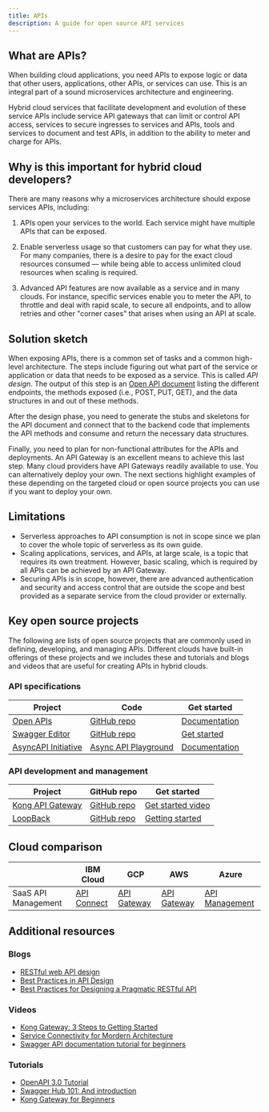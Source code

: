 ```yaml
---
title: APIs
description: A guide for open source API services
---
```


## What are APIs?

When building cloud applications, you need APIs to expose logic or data that other users, applications, other APIs, or services can use. This is an integral part of a sound microservices architecture and engineering.

Hybrid cloud services that facilitate development and evolution of these service APIs include service API gateways that can limit or control API access, services to secure ingresses to services and APIs, tools and services to document and test APIs, in addition to the ability to meter and charge for APIs.

## Why is this important for hybrid cloud developers?

There are many reasons why a microservices architecture should expose services APIs, including:

1. APIs open your services to the world. Each service might have multiple APIs that can be exposed.

2. Enable serverless usage so that customers can pay for what they use. For many companies, there is a desire to pay for the exact cloud resources consumed — while being able to access unlimited cloud resources when scaling is required.

3. Advanced API features are now available as a service and in many clouds. For instance, specific services enable you to meter the API, to throttle and deal with rapid scale, to secure all endpoints, and to allow retries and other "corner cases" that arises when using an API at scale.

## Solution sketch

When exposing APIs, there is a common set of tasks and a common high-level architecture. The steps include figuring out what part of the service or application or data that needs to be exposed as a service. This is called *API design*. The output of this step is an [Open API document](https://swagger.io/specification/) listing the different endpoints, the methods exposed (i.e., POST, PUT, GET), and the data structures in and out of these methods.

After the design phase, you need to generate the stubs and skeletons for the API document and connect that to the backend code that implements the API methods and consume and return the necessary data structures.

Finally, you need to plan for non-functional attributes for the APIs and deployments. An API Gateway is an excellent means to achieve this last step. Many cloud providers have API Gateways readily available to use. You can alternatively deploy your own. The next sections highlight examples of these depending on the targeted cloud or open source projects you can use if you want to deploy your own.

## Limitations

* Serverless approaches to API consumption is not in scope since we plan to cover the whole topic of serverless as its own guide.
* Scaling applications, services, and APIs, at large scale, is a topic that requires its own treatment. However, basic scaling, which is required by all APIs can be achieved by an API Gateway.
* Securing APIs is in scope, however, there are advanced authentication and security and access control that are outside the scope and best provided as a separate service from the cloud provider or externally.

## Key open source projects

The following are lists of open source projects that are commonly used in defining, developing, and managing APIs. Different clouds have built-in offerings of these projects and we includes these and tutorials and blogs and videos that are useful for creating APIs in hybrid clouds.

### API specifications

| Project | Code | Get started |
| - | - | - |
| [Open APIs](https://www.openapis.org) | [GitHub repo](https://github.com/OAI/OpenAPI-Specification) | [Documentation](https://oai.github.io/Documentation) |
| [Swagger Editor](https://swagger.io/tools/swagger-editor/) | [GitHub repo](https://github.com/swagger-api/swagger-editor) | [Get started](https://editor.swagger.io/) |
| [AsyncAPI Initiative](https://www.asyncapi.com/) | [Async API Playground](https://playground.asyncapi.io/) | [Documentation](https://www.asyncapi.com/docs/getting-started)|

### API development and management

| Project | GitHub repo | Get started |
| - | - | - |
| [Kong API Gateway](https://konghq.com/)  | [GitHub repo](https://github.com/Kong/kong) | [Get started video](https://konghq.com/videos/kong-gateway-for-beginners) |
| [LoopBack](https://loopback.io/) | [GitHub repo](https://github.com/loopbackio/loopback-next) | [Getting started](https://loopback.io/getting-started.html) |

## Cloud comparison

|  | IBM Cloud | GCP | AWS | Azure |
| - | - | - | - | - |
| SaaS API Management | [API Connect](https://www.ibm.com/cloud/api-connect) | [API Gateway](https://cloud.google.com/api-gateway/) | [API Gateway](https://aws.amazon.com/api-gateway/) | [API Management](https://azure.microsoft.com/en-us/services/api-management) |

## Additional resources

### Blogs

* [RESTful web API design](https://docs.microsoft.com/en-us/azure/architecture/best-practices/api-design)
* [Best Practices in API Design](https://swagger.io/resources/articles/best-practices-in-api-design/)
* [Best Practices for Designing a Pragmatic RESTful API](https://www.vinaysahni.com/best-practices-for-a-pragmatic-restful-api)

### Videos

* [Kong Gateway: 3 Steps to Getting Started](https://youtu.be/F-YphLgKuz4)
* [Service Connectivity for Mordern Architecture](https://youtu.be/kGZyAEVioWg)
* [Swagger API documentation tutorial for beginners](https://youtu.be/7MS1Z_1c5CU)

### Tutorials

* [OpenAPI 3.0 Tutorial](https://support.smartbear.com/swaggerhub/docs/tutorials/openapi-3-tutorial.html)
* [Swagger Hub 101: And introduction](https://swagger.io/blog/api-development/swaggerhub-101-ondemand-tutorial/)
* [Kong Gateway for Beginners](https://konghq.com/videos/kong-gateway-for-beginners/)
